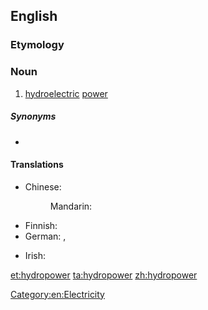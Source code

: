 ==English==

===Etymology===
{{prefix|hydro|power|lang=en}}

===Noun===
{{en-noun|-}}

# [[hydroelectric]] [[power]]

=====Synonyms=====
* {{l|en|water power}}

====Translations====
{{trans-top|hydroelectric power}}
* Chinese:
*: Mandarin: {{t|cmn|水力发电|sc=Hani}}
* Finnish: {{t+|fi|vesivoima}}
* German: {{t+|de|Wasserkraft|f}}, {{t|de|Hydroenergie|f}}
{{trans-mid}}
* Irish: {{t|ga|hidreachumhacht|f}}
{{trans-bottom}}

[[Category:en:Electricity]]

[[et:hydropower]]
[[ta:hydropower]]
[[zh:hydropower]]